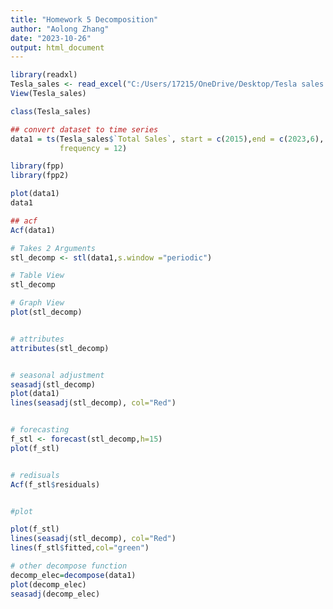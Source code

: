 ---
title: "Homework 5 Decomposition"
author: "Aolong Zhang"
date: "2023-10-26"
output: html_document
---

```{r}
library(readxl)
Tesla_sales <- read_excel("C:/Users/17215/OneDrive/Desktop/Tesla sales.xlsx")
View(Tesla_sales)

class(Tesla_sales)

## convert dataset to time series
data1 = ts(Tesla_sales$`Total Sales`, start = c(2015),end = c(2023,6),
           frequency = 12)

library(fpp)
library(fpp2)

plot(data1)
data1

## acf
Acf(data1)

# Takes 2 Arguments
stl_decomp <- stl(data1,s.window ="periodic")

# Table View
stl_decomp

# Graph View
plot(stl_decomp)


# attributes
attributes(stl_decomp)


# seasonal adjustment
seasadj(stl_decomp)
plot(data1)
lines(seasadj(stl_decomp), col="Red")


# forecasting
f_stl <- forecast(stl_decomp,h=15)
plot(f_stl)


# redisuals
Acf(f_stl$residuals)


#plot

plot(f_stl)
lines(seasadj(stl_decomp), col="Red")
lines(f_stl$fitted,col="green")

# other decompose function
decomp_elec=decompose(data1)
plot(decomp_elec)
seasadj(decomp_elec)




```

